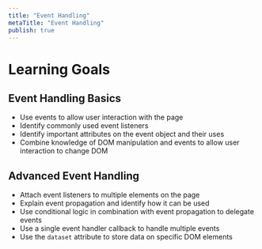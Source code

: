 ```yaml
---
title: "Event Handling"
metaTitle: "Event Handling"
publish: true
---
```


# Learning Goals

## Event Handling Basics
- Use events to allow user interaction with the page
- Identify commonly used event listeners
- Identify important attributes on the event object and their uses
- Combine knowledge of DOM manipulation and events to allow user interaction to change DOM

## Advanced Event Handling
- Attach event listeners to multiple elements on the page
- Explain event propagation and identify how it can be used
- Use conditional logic in combination with event propagation to delegate events
- Use a single event handler callback to handle multiple events
- Use the `dataset` attribute to store data on specific DOM elements
